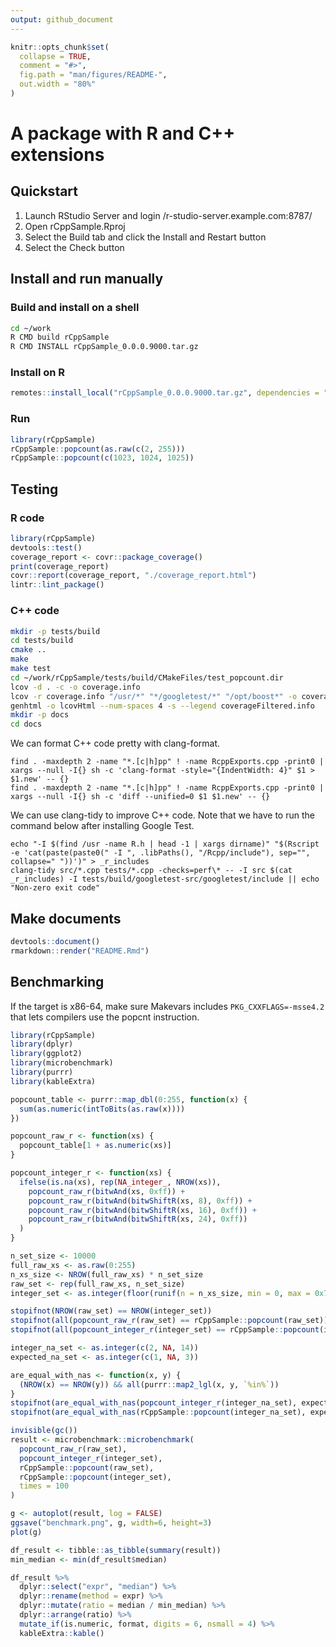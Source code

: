 ```yaml
---
output: github_document
---
```


```r
knitr::opts_chunk$set(
  collapse = TRUE,
  comment = "#>",
  fig.path = "man/figures/README-",
  out.width = "80%"
)
```

# A package with R and C++ extensions

## Quickstart

1. Launch RStudio Server and login /r-studio-server.example.com:8787/
1. Open rCppSample.Rproj
1. Select the Build tab and click the Install and Restart button
1. Select the Check button

## Install and run manually

### Build and install on a shell

```bash
cd ~/work
R CMD build rCppSample
R CMD INSTALL rCppSample_0.0.0.9000.tar.gz
```

### Install on R

```r
remotes::install_local("rCppSample_0.0.0.9000.tar.gz", dependencies = "Imports")
```

### Run

```r
library(rCppSample)
rCppSample::popcount(as.raw(c(2, 255)))
rCppSample::popcount(c(1023, 1024, 1025))
```

## Testing

### R code

```r
library(rCppSample)
devtools::test()
coverage_report <- covr::package_coverage()
print(coverage_report)
covr::report(coverage_report, "./coverage_report.html")
lintr::lint_package()
```

### C++ code

```bash
mkdir -p tests/build
cd tests/build
cmake ..
make
make test
cd ~/work/rCppSample/tests/build/CMakeFiles/test_popcount.dir
lcov -d . -c -o coverage.info
lcov -r coverage.info "/usr/*" "*/googletest/*" "/opt/boost*" -o coverageFiltered.info
genhtml -o lcovHtml --num-spaces 4 -s --legend coverageFiltered.info
mkdir -p docs
cd docs
```

We can format C++ code pretty with clang-format.

```
find . -maxdepth 2 -name "*.[c|h]pp" ! -name RcppExports.cpp -print0 | xargs --null -I{} sh -c 'clang-format -style="{IndentWidth: 4}" $1 > $1.new' -- {}
find . -maxdepth 2 -name "*.[c|h]pp" ! -name RcppExports.cpp -print0 | xargs --null -I{} sh -c 'diff --unified=0 $1 $1.new' -- {}
```

We can use clang-tidy to improve C++ code. Note that we have to run the command below after installing Google Test.

```
echo "-I $(find /usr -name R.h | head -1 | xargs dirname)" "$(Rscript -e 'cat(paste(paste0(" -I ", .libPaths(), "/Rcpp/include"), sep="", collapse=" "))')" > _r_includes
clang-tidy src/*.cpp tests/*.cpp -checks=perf\* -- -I src $(cat _r_includes) -I tests/build/googletest-src/googletest/include || echo "Non-zero exit code"
```

## Make documents

```r
devtools::document()
rmarkdown::render("README.Rmd")
```

## Benchmarking

If the target is x86-64, make sure Makevars includes `PKG_CXXFLAGS=-msse4.2` that lets compilers use the popcnt instruction.

```r
library(rCppSample)
library(dplyr)
library(ggplot2)
library(microbenchmark)
library(purrr)
library(kableExtra)

popcount_table <- purrr::map_dbl(0:255, function(x) {
  sum(as.numeric(intToBits(as.raw(x))))
})

popcount_raw_r <- function(xs) {
  popcount_table[1 + as.numeric(xs)]
}

popcount_integer_r <- function(xs) {
  ifelse(is.na(xs), rep(NA_integer_, NROW(xs)),
    popcount_raw_r(bitwAnd(xs, 0xff)) +
    popcount_raw_r(bitwAnd(bitwShiftR(xs, 8), 0xff)) +
    popcount_raw_r(bitwAnd(bitwShiftR(xs, 16), 0xff)) +
    popcount_raw_r(bitwAnd(bitwShiftR(xs, 24), 0xff))
  )
}

n_set_size <- 10000
full_raw_xs <- as.raw(0:255)
n_xs_size <- NROW(full_raw_xs) * n_set_size
raw_set <- rep(full_raw_xs, n_set_size)
integer_set <- as.integer(floor(runif(n = n_xs_size, min = 0, max = 0x7ffffffe)))

stopifnot(NROW(raw_set) == NROW(integer_set))
stopifnot(all(popcount_raw_r(raw_set) == rCppSample::popcount(raw_set)))
stopifnot(all(popcount_integer_r(integer_set) == rCppSample::popcount(integer_set)))

integer_na_set <- as.integer(c(2, NA, 14))
expected_na_set <- as.integer(c(1, NA, 3))

are_equal_with_nas <- function(x, y) {
  (NROW(x) == NROW(y)) && all(purrr::map2_lgl(x, y, `%in%`))
}
stopifnot(are_equal_with_nas(popcount_integer_r(integer_na_set), expected_na_set))
stopifnot(are_equal_with_nas(rCppSample::popcount(integer_na_set), expected_na_set))
```

```r
invisible(gc())
result <- microbenchmark::microbenchmark(
  popcount_raw_r(raw_set),
  popcount_integer_r(integer_set),
  rCppSample::popcount(raw_set),
  rCppSample::popcount(integer_set),
  times = 100
)
```

```r
g <- autoplot(result, log = FALSE)
ggsave("benchmark.png", g, width=6, height=3)
plot(g)

df_result <- tibble::as_tibble(summary(result))
min_median <- min(df_result$median)

df_result %>%
  dplyr::select("expr", "median") %>%
  dplyr::rename(method = expr) %>%
  dplyr::mutate(ratio = median / min_median) %>%
  dplyr::arrange(ratio) %>%
  mutate_if(is.numeric, format, digits = 6, nsmall = 4) %>%
  kableExtra::kable()
```
